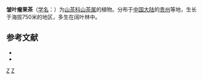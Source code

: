 {{Speciesbox 
| taxon = Camellia rhytidophylla
| authority = Y. K.
}}

'''皱叶瘤果茶'''（[[学名|学名]]：{{lang|la|''Camellia rhytidophylla''}}）为[[山茶科|山茶科]][[山茶属|山茶属]]的植物。分布于[[中国大陆|中国大陆]]的[[贵州|贵州]]等地，生长于海拔750米的地区，多生在阔叶林中。

== 参考文献 ==
<div class="references-small">
* {{CPNI| zh=皱叶瘤果茶 | id=003-10086 | binomial=Camellia rhytidophylla | authority=Y. K. Li & M. Z. Yang | var= | accessdate=2013-01-17}}
* {{cite web| url =http://www.bioinfo.cn/db05/KmzwSpecies.php?action=view&id=28879| title =皱叶廇果茶| work =《中国高等植物数据库全库》| publisher =中国科学院微生物研究所| author =昆明植物研究所| accessdate =2009-02-26| deadurl =yes| archiveurl =https://web.archive.org/web/20160305084222/http://www.bioinfo.cn/db05/KmzwSpecies.php?action=view&id=28879| archivedate =2016年3月5日| df =}}
</div>
{{Taxonbar|from=Q15232670}}

[[Category:山茶属|Z]]
[[Category:贵州植物|Z]]


{{植物小作品}}